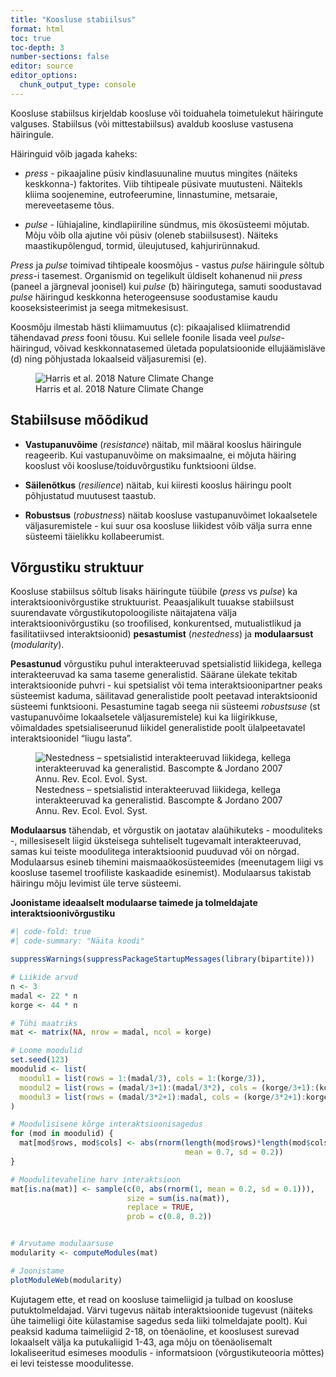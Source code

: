 ```yaml
---
title: "Koosluse stabiilsus"
format: html
toc: true
toc-depth: 3
number-sections: false
editor: source
editor_options: 
  chunk_output_type: console
---
```


Koosluse stabiilsus kirjeldab koosluse või toiduahela toimetulekut häiringute valguses. Stabiilsus (või mittestabiilsus) avaldub koosluse vastusena häiringule.

Häiringuid võib jagada kaheks:

-   *press* - pikaajaline püsiv kindlasuunaline muutus mingites (näiteks keskkonna-) faktorites. Viib tihtipeale püsivate muutusteni. Näitekls kliima soojenemine, eutrofeerumine, linnastumine, metsaraie, mereveetaseme tõus.

-   *pulse* - lühiajaline, kindlapiiriline sündmus, mis ökosüsteemi mõjutab. Mõju võib olla ajutine või püsiv (oleneb stabiilsusest). Näiteks maastikupõlengud, tormid, üleujutused, kahjurirünnakud.

*Press* ja *pulse* toimivad tihtipeale koosmõjus - vastus *pulse* häiringule sõltub *press*-i tasemest. Organismid on tegelikult üldiselt kohanenud nii *press* (paneel a järgneval joonisel) kui *pulse* (b) häiringutega, samuti soodustavad *pulse* häiringud keskkonna heterogeensuse soodustamise kaudu kooseksisteerimist ja seega mitmekesisust.

Koosmõju ilmestab hästi kliimamuutus (c): pikaajalised kliimatrendid tähendavad *press* fooni tõusu. Kui sellele foonile lisada veel *pulse*-häiringud, võivad keskkonnatasemed ületada populatsioonide ellujäämisläve (d) ning põhjustada lokaalseid väljasuremisi (e).

![Harris et al. 2018 Nature Climate Change](media/press-pulse.png)

## Stabiilsuse mõõdikud

-   **Vastupanuvõime** (*resistance*) näitab, mil määral kooslus häiringule reageerib. Kui vastupanuvõime on maksimaalne, ei mõjuta häiring kooslust või koosluse/toiduvõrgustiku funktsiooni üldse.

-   **Säilenõtkus** (*resilience*) näitab, kui kiiresti kooslus häiringu poolt põhjustatud muutusest taastub.

-   **Robustsus** (*robustness*) näitab koosluse vastupanuvõimet lokaalsetele väljasuremistele - kui suur osa koosluse liikidest võib välja surra enne süsteemi täielikku kollabeerumist.

## Võrgustiku struktuur

Koosluse stabiilsus sõltub lisaks häiringute tüübile (*press* vs *pulse*) ka interaktsioonivõrgustike struktuurist. Peaasjalikult tuuakse stabiilsust suurendavate võrgustikutopoloogiliste näitajatena välja interaktsioonivõrgustiku (so troofilised, konkurentsed, mutualistlikud ja fasilitatiivsed interaktsioonid) **pesastumist** (*nestedness*) ja **modulaarsust** (*modularity*).

**Pesastunud** võrgustiku puhul interakteeruvad spetsialistid liikidega, kellega interakteeruvad ka sama taseme generalistid. Säärane ülekate tekitab interaktsioonide puhvri - kui spetsialist või tema interaktsioonipartner peaks süsteemist kaduma, säilitavad generalistide poolt peetavad interaktsioonid süsteemi funktsiooni. Pesastumine tagab seega nii süsteemi *robustsuse* (st vastupanuvõime lokaalsetele väljasuremistele) kui ka liigirikkuse, võimaldades spetsialiseerunud liikidel generalistide poolt ülalpeetavatel interaktsioonidel "liugu lasta".

![Nestedness – spetsialistid interakteeruvad liikidega, kellega interakteeruvad ka generalistid. Bascompte & Jordano 2007 Annu. Rev. Ecol. Evol. Syst.](media/nested-ntwrk.png)

**Modulaarsus** tähendab, et võrgustik on jaotatav alaühikuteks - mooduliteks -, millesiseselt liigid üksteisega suhteliselt tugevamalt interakteeruvad, samas kui teiste moodulitega interaktsioonid puuduvad või on nõrgad. Modulaarsus esineb tihemini maismaaökosüsteemides (meenutagem liigi vs koosluse tasemel troofiliste kaskaadide esinemist). Modulaarsus takistab häiringu mõju levimist üle terve süsteemi.

**Joonistame ideaalselt modulaarse taimede ja tolmeldajate interaktsioonivõrgustiku**

```r
#| code-fold: true
#| code-summary: "Näita koodi"

suppressWarnings(suppressPackageStartupMessages(library(bipartite)))

# Liikide arvud
n <- 3
madal <- 22 * n
korge <- 44 * n

# Tühi maatriks
mat <- matrix(NA, nrow = madal, ncol = korge)

# Loome moodulid
set.seed(123)
moodulid <- list(
  moodul1 = list(rows = 1:(madal/3), cols = 1:(korge/3)),
  moodul2 = list(rows = (madal/3+1):(madal/3*2), cols = (korge/3+1):(korge/3*2)),
  moodul3 = list(rows = (madal/3*2+1):madal, cols = (korge/3*2+1):korge)
)

# Moodulisisene kõrge interaktsioonisagedus
for (mod in moodulid) {
  mat[mod$rows, mod$cols] <- abs(rnorm(length(mod$rows)*length(mod$cols),
                                       mean = 0.7, sd = 0.2))
}

# Moodulitevaheline harv interaktsioon
mat[is.na(mat)] <- sample(c(0, abs(rnorm(1, mean = 0.2, sd = 0.1))),
                          size = sum(is.na(mat)),
                          replace = TRUE,
                          prob = c(0.8, 0.2))


# Arvutame modulaarsuse
modularity <- computeModules(mat)

# Joonistame
plotModuleWeb(modularity)
```
Kujutagem ette, et read on koosluse taimeliigid ja tulbad on koosluse putuktolmeldajad. Värvi tugevus näitab interaktsioonide tugevust (näiteks ühe taimeliigi õite külastamise sagedus seda liiki tolmeldajate poolt). Kui peaksid kaduma taimeliigid 2-18, on tõenäoline, et kooslusest surevad lokaalselt välja ka putukaliigid 1-43, aga mõju on tõenäolisemalt lokaliseeritud esimeses moodulis - informatsioon (võrgustikuteooria mõttes) ei levi teistesse moodulitesse.
